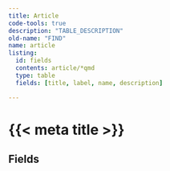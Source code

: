 ```yaml
---
title: Article
code-tools: true
description: "TABLE_DESCRIPTION"
old-name: "FIND"
name: article
listing: 
  id: fields
  contents: article/*qmd
  type: table
  fields: [title, label, name, description]

---
```


# {{< meta title >}}

## Fields
:::{ #fields}
:::
